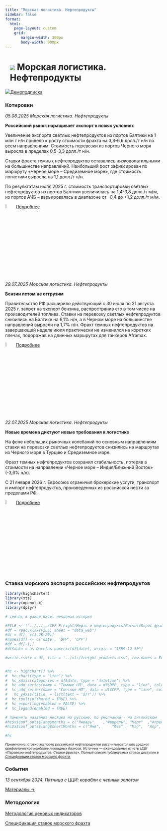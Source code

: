 ```yaml
---
title: "Морская логистика. Нефтепродукты"
sidebar: false
format: 
  html:
    page-layout: custom
    grid:
       margin-width: 300px
       body-width: 900px
---
```


# ![](../images/icon-ship.svg) Морская логистика. Нефтепродукты {.my-custom-class style="margin-left:3%;"}

![](../images/icon-subscription.svg)[Демоподписка](../demo-subscription.qmd)

::::: {.grid style="margin-left:0%"}
::: {.g-col-12 .g-col-sm-12 .g-col-xs-12 .g-col-xl-6 .g-col-md-6 .g-col-lg-6}
### Котировки

*05.08.2025 Морская логистика. Нефтепродукты*

**Российский рынок наращивает экспорт в новых условиях**

Увеличение экспорта светлых нефтепродуктов из портов Балтики на 1 млн т н/н привело к росту стоимости фрахта на 3,3-6,6 долл./т н/н по всем направлениям. Стоимость перевозки из портов Черного моря выросла в пределах 0,5-3,3 долл./т н/н.

Ставки фрахта темных нефтепродуктов оставались низковолатильными на большинстве направлений. Наибольший рост зафиксирован по маршруту «Черное море – Средиземное море», где стоимость логистики выросла на 1,1 долл./т н/н.

По результатам июля 2025 г. стоимость транспортировки светлых нефтепродуктов из портов Балтики увеличилась на 1,4-3,8 долл./т м/м, из портов АЧБ – варьировалась в диапазоне от -0,4 до +1,2 долл./т м/м.

![](../images/icon-locker.svg){width="6%"} [Подробнее](../demo-subscription.qmd)

*29.07.2025 Морская логистика. Нефтепродукты*

**Бензин летом не отгрузим**

Правительство РФ расширило действующий с 30 июля по 31 августа 2025 г. запрет на экспорт бензина, распространив его в том числе на производителей топлива. Ставки на перевозку светлых нефтепродуктов снизились на Балтике на 6,1% н/н, а в Черном море на большинстве направлений выросли на 1,7% н/н. Фрахт темных нефтепродуктов на завершающей неделе июля практически не изменился на коротких плечах, подорожав на длинных маршрутах для танкеров Aframax.

![](../images/icon-locker.svg){width="6%"} [Подробнее](../demo-subscription.qmd)

*22.07.2025 Морская логистика. Нефтепродукты*

**Новые времена диктуют новые требования к логистике**

На фоне небольших рыночных колебаний по основным направлениям ставки на перевозки светлых нефтепродуктов снизились на маршрутах из Черного моря в Турцию и Средиземное море.

Фрахт темных нефтепродуктов сохранил стабильность, потеряв в стоимости на направлении «Черное море – Индия/Ближний Восток» (-3,6% н/н).

С 21 января 2026 г. Евросоюз ограничил брокерские услуги, транспорт и импорт нефтепродуктов, произведенных из российской нефти за пределами РФ.

![](../images/icon-locker.svg){width="6%"} [Подробнее](../demo-subscription.qmd)
:::

::: {.g-col-12 .g-col-sm-12 .g-col-xs-12 .g-col-xl-6 .g-col-md-6 .g-col-lg-6}
### Ставка морского экспорта российских нефтепродуктов

```r

library(highcharter)
library(xts)
library(openxlsx)
library(dplyr)

# сейчас в файле Excel неполная история 

#FILE <- ('../../../IEF Freight/Нефть и нефтепродукты/Расчет/Опрос фрахт БД.xlsx')
#df = read.xlsx(FILE, sheet = "data_web")
#df = df[, c(1,28:29)]
#names(df) <- c('date', 'DPP', 'CPP')
#df = df[-1,]
#df$date = as.Date(as.numeric(df$date), origin = "1899-12-30")

#write.csv(x = df, file = '../xls/freight-products.csv', row.names = FALSE)


#hc <- highchart() %>%
#  hc_chart(type = "line") %>%
#  hc_xAxis(categories = df$date, type = 'datetime') %>%
#  hc_add_series(name = "Темные НП", data = df$DPP, type = "line", color = "#1A4AFC", marker = list(enabled = #FALSE)) %>%
#  hc_add_series(name = "Светлые НП", data = df$CPP, type = "line", color = "#FF7900", marker = list(enabled #= FALSE)) %>%
#   hc_yAxis(title  = list(text = '$/т')) %>% 
#  hc_tooltip(shared = TRUE) %>%
#  hc_exporting(enabled = FALSE) %>%
#  hc_legend(enabled = TRUE)

# поменять названия месяцев на русские. по умолчанию - на английском
#hc$x$conf_opts$lang$months = c("Январь"	,"Февраль",	"Март"	,"Апрель"	,"Май",	"Июнь", "Июль",	#"Август",	"Сентябрь",	"Октябрь",	"Ноябрь",	"Декабрь")
#hc$x$conf_opts$lang$shortMonths = c("Янв", 	"Фев",	"Мар",	"Апр",	"Май",	"Июн",	"Июл",	"Авг",	#"Сен",	"Окт",	"Ноя",	"Дек")

#hc
```

[*Примечание: ставка экспорта российской нефтепродуктов рассчитывается как среднее арифметическое наиболее ликвидных базисов. Источник — еженедельные отчеты ЦЦИ «Перевозки нефтепродуктов. Ставки фрахта». Полный список публикуемых ставок доступен в [Спецификации ставок морского фрахта.](../methodology/specs-freight.qmd)*]{style="font-size:0.75em"}

### События

*13 сентября 2024. Пятница с ЦЦИ: корабли с черным золотом*

[Материалы →](../events/2024-09-13-crude.qmd)
:::
:::::

::::: {.grid style="margin-left:0%"}
::: {.g-col-12 .g-col-sm-12 .g-col-xs-12 .g-col-xl-6 .g-col-md-6 .g-col-lg-6}
### Методология

[Методология ценовых индикаторов](../methodology/methodology-benchmark-pbc.qmd)

[Спецификация ставок морского фрахта](../methodology/specs-freight.qmd)
:::

::: {.g-col-12 .g-col-sm-12 .g-col-xs-12 .g-col-xl-6 .g-col-md-6 .g-col-lg-6}
:::
:::::
